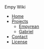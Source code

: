 Empy Wiki
* [[Home]]
* [[Projects]]
** [[empyrean/Home|Empyrean]]
** [[gabriel/Home|Gabriel]]
* [https://wiki.empy.org/Contact Contact]
* [https://wiki.empy.org/License License]
